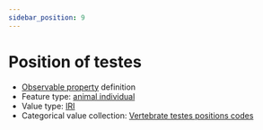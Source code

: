 ```yaml
---
sidebar_position: 9
---
```



# Position of testes

- [Observable property](/viewers/dawe-vocabs?uri=https://linked.data.gov.au/def/nrm/0c87c594-0002-479f-8a4b-6f63743065b8) definition
- Feature type: [animal individual](http://linked.data.gov.au/def/tern-cv/ecb855ed-50e1-4299-8491-861759ef40b7)
- Value type: [IRI](https://w3id.org/tern/ontologies/tern/IRI)
- Categorical value collection: [Vertebrate testes positions codes](/viewers/dawe-vocabs?uri=https://linked.data.gov.au/def/nrm/6a46703e-dbc3-440e-b06f-217c400a18b5)

<Example protocolModule="vertebrate-identify" observableProperty="https://linked.data.gov.au/def/nrm/0c87c594-0002-479f-8a4b-6f63743065b8" />

